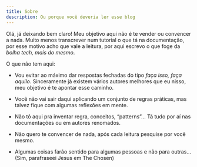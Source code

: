 ```yaml
---
title: Sobre
description: Ou porque você deveria ler esse blog
---
```


Olá, já deixando bem claro! Meu objetivo aqui não é te vender ou convencer a nada. Muito menos transcrever num tutorial o que tá na documentação, por esse motivo acho que vale a leitura, por aqui escrevo o que foge da _bolha tech, mais do mesmo_.

O que não tem aqui:

- Vou evitar ao máximo dar respostas fechadas do tipo _faça isso, faça aquilo_. Sinceramente já existem vários autores melhores que eu nisso, meu objetivo é te apontar esse caminho.

- Você não vai sair daqui aplicando um conjunto de regras práticas, mas talvez fique com algumas reflexões em mente.

- Não tô aqui pra inventar regra, conceitos, “patterns”... Tá tudo por aí nas documentações ou em autores renomados.

- Não quero te convencer de nada, após cada leitura pesquise por você mesmo.

- Algumas coisas farão sentido para algumas pessoas e não para outras… (Sim, parafraseei Jesus em The Chosen)
